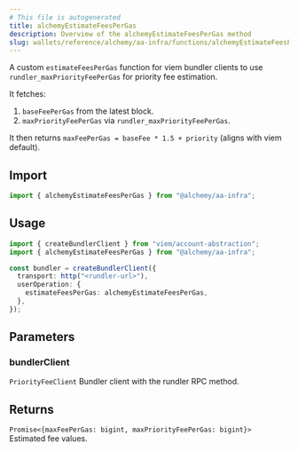 ```yaml
---
# This file is autogenerated
title: alchemyEstimateFeesPerGas
description: Overview of the alchemyEstimateFeesPerGas method
slug: wallets/reference/alchemy/aa-infra/functions/alchemyEstimateFeesPerGas
---
```


A custom `estimateFeesPerGas` function for viem bundler clients to use `rundler_maxPriorityFeePerGas` for priority fee estimation.

It fetches:

1. `baseFeePerGas` from the latest block.
2. `maxPriorityFeePerGas` via `rundler_maxPriorityFeePerGas`.

It then returns `maxFeePerGas = baseFee * 1.5 + priority` (aligns with viem default).

## Import

```ts
import { alchemyEstimateFeesPerGas } from "@alchemy/aa-infra";
```

## Usage

```ts
import { createBundlerClient } from "viem/account-abstraction";
import { alchemyEstimateFeesPerGas } from "@alchemy/aa-infra";

const bundler = createBundlerClient({
  transport: http("<rundler-url>"),
  userOperation: {
    estimateFeesPerGas: alchemyEstimateFeesPerGas,
  },
});
```

## Parameters

### bundlerClient

`PriorityFeeClient`
Bundler client with the rundler RPC method.

## Returns

`Promise<{maxFeePerGas: bigint, maxPriorityFeePerGas: bigint}>`
Estimated fee values.
